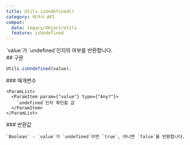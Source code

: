 ```yaml
---
title: Utils.isUndefined()
category: 레거시 API
compat:
  data: legacy/Object/Utils
  feature: isUndefined
---
```


<Section>
  `value`가 `undefined`인지의 여부를 반환합니다.
</Section>
<Section>
  ## 구문

  ~~~js
  Utils.isUndefined(value);
  ~~~

  <Section>
    ### 매개변수

    <ParamList>
      <ParamItem param={"value"} type={"Any?"}>
        `undefined`인지 확인할 값
      </ParamItem>
    </ParamList>
  </Section>
  <Section>
    ### 반환값

    `Boolean` - `value`가 `undefined`이면 `true`, 아니면 `false`를 반환합니다.
  </Section>
</Section>